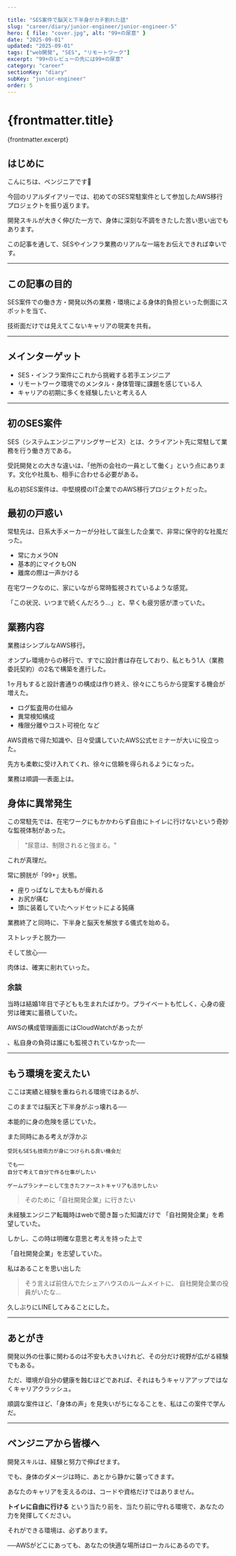 ```yaml
---

title: "SES案件で脳天と下半身がカチ割れた話"
slug: "career/diary/junior-engineer/junior-engineer-5"
hero: { file: "cover.jpg", alt: "99+の尿意" }
date: "2025-09-01"
updated: "2025-09-01"
tags: ["web開発", "SES", "リモートワーク"]
excerpt: "99+のレビューの先には99+の尿意"
category: "career"
sectionKey: "diary"
subKey: "junior-engineer"
order: 5
---
```


# {frontmatter.title}

{frontmatter.excerpt}

## はじめに

こんにちは、ペンジニアです🐧

今回のリアルダイアリーでは、初めてのSES常駐案件として参加したAWS移行プロジェクトを振り返ります。

開発スキルが大きく伸びた一方で、身体に深刻な不調をきたした苦い思い出でもあります。

この記事を通して、SESやインフラ業務のリアルな一端をお伝えできれば幸いです。

---

## この記事の目的

SES案件での働き方・開発以外の業務・環境による身体的負担といった側面にスポットを当て、

技術面だけでは見えてこないキャリアの現実を共有。

---

## メインターゲット

* SES・インフラ案件にこれから挑戦する若手エンジニア
* リモートワーク環境でのメンタル・身体管理に課題を感じている人
* キャリアの初期に多くを経験したいと考える人

---

## 初のSES案件

SES（システムエンジニアリングサービス）とは、クライアント先に常駐して業務を行う働き方である。

受託開発との大きな違いは、「他所の会社の一員として働く」という点にあります。文化や社風も、相手に合わせる必要がある。

私の初SES案件は、中堅規模のIT企業でのAWS移行プロジェクトだった。

## 最初の戸惑い

常駐先は、日系大手メーカーが分社して誕生した企業で、非常に保守的な社風だった。

* 常にカメラON
* 基本的にマイクもON
* 離席の際は一声かける

在宅ワークなのに、家にいながら常時監視されているような感覚。

「この状況、いつまで続くんだろう…」と、早くも疲労感が漂っていた。

## 業務内容

業務はシンプルなAWS移行。

オンプレ環境からの移行で、すでに設計書は存在しており、私ともう1人（業務委託契約）の2名で構築を進行した。

1ヶ月もすると設計書通りの構成は作り終え、徐々にこちらから提案する機会が増えた。

* ログ監査用の仕組み
* 異常検知構成
* 権限分離やコスト可視化 など

AWS資格で得た知識や、日々受講していたAWS公式セミナーが大いに役立った。

先方も柔軟に受け入れてくれ、徐々に信頼を得られるようになった。

業務は順調──表面上は。

## 身体に異常発生

この常駐先では、在宅ワークにもかかわらず自由にトイレに行けないという奇妙な監視体制があった。

> "尿意は、制限されると強まる。"

これが真理だ。

常に膀胱が「99+」状態。

* 座りっぱなしで太ももが痺れる
* お尻が痛む
* 頭に装着していたヘッドセットによる鈍痛

業務終了と同時に、下半身と脳天を解放する儀式を始める。

ストレッチと脱力──

そして放心──

肉体は、確実に削れていった。

### 余談

当時は結婚1年目で子どもも生まれたばかり。プライベートも忙しく、心身の疲労は確実に蓄積していた。

AWSの構成管理画面にはCloudWatchがあったが

、私自身の負荷は誰にも監視されていなかった──

---

## もう環境を変えたい

ここは実績と経験を重ねられる環境ではあるが、

このままでは脳天と下半身がぶっ壊れる──

本能的に身の危険を感じていた。

また同時にある考えが浮かぶ

```
受託もSESも技術力が身につけられる良い機会だ

でも──
自分で考えて自分で作る仕事がしたい

ゲームプランナーとして生きたファーストキャリアも活かしたい
```

> そのために「自社開発企業」に行きたい


未経験エンジニア転職時はwebで聞き齧った知識だけで
「自社開発企業」を希望していた。

しかし、この時は明確な意思と考えを持った上で

「自社開発企業」を志望していた。

私はあることを思い出した

> そう言えば前住んでたシェアハウスのルームメイトに、
> 自社開発企業の役員がいたな…

久しぶりにLINEしてみることにした。

---

## あとがき

開発以外の仕事に関わるのは不安も大きいけれど、その分だけ視野が広がる経験でもある。

ただ、環境が自分の健康を蝕むほどであれば、それはもうキャリアアップではなくキャリアクラッシュ。

順調な案件ほど、「身体の声」を見失いがちになることを、私はこの案件で学んだ。

---

## ペンジニアから皆様へ

開発スキルは、経験と努力で伸ばせます。

でも、身体のダメージは時に、あとから静かに襲ってきます。

あなたのキャリアを支えるのは、コードや資格だけではありません。

**トイレに自由に行ける** という当たり前を、当たり前に守れる環境で、あなたの力を発揮してください。

それができる環境は、必ずあります。

──AWSがどこにあっても、あなたの快適な場所はローカルにあるのです。
